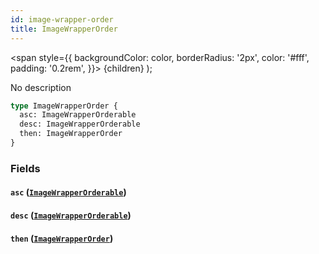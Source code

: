 ```yaml
---
id: image-wrapper-order
title: ImageWrapperOrder
---
```


<span
style={{
      backgroundColor: color,
      borderRadius: '2px',
      color: '#fff',
      padding: '0.2rem',
    }}>
{children}
</span>
);

No description

```graphql
type ImageWrapperOrder {
  asc: ImageWrapperOrderable
  desc: ImageWrapperOrderable
  then: ImageWrapperOrder
}
```

### Fields

#### `asc` ([`ImageWrapperOrderable`](/docs/schema/enums/image-wrapper-orderable))

#### `desc` ([`ImageWrapperOrderable`](/docs/schema/enums/image-wrapper-orderable))

#### `then` ([`ImageWrapperOrder`](/docs/schema/inputs/image-wrapper-order))
